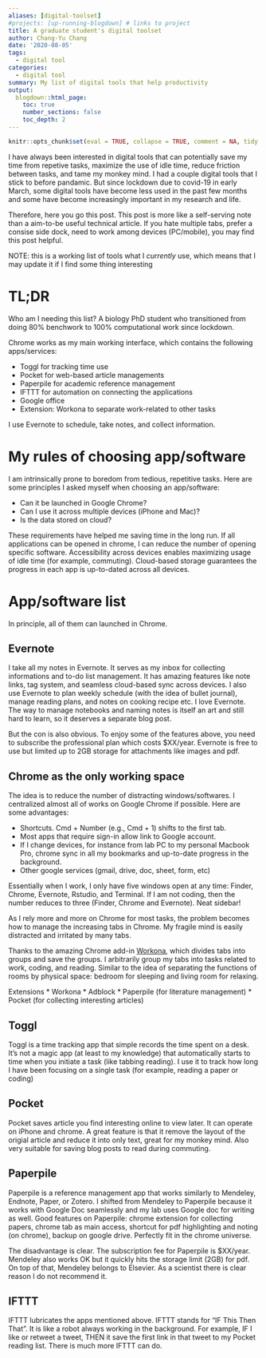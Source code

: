 ```yaml
---
aliases: [digital-toolset]
#projects: [up-running-blogdown] # links to project
title: A graduate student's digital toolset
author: Chang-Yu Chang
date: '2020-08-05'
tags: 
  - digital tool
categories:
  - digital tool
summary: My list of digital tools that help productivity
output:
  blogdown::html_page:
    toc: true
    number_sections: false
    toc_depth: 2
---
```


```r
knitr::opts_chunk$set(eval = TRUE, collapse = TRUE, comment = NA, tidy = FALSE)
```


I have always been interested in digital tools that can potentially save my time from repetive tasks, maximize the use of idle time, reduce friction between tasks, and tame my monkey mind. I had a couple digital tools that I stick to before pandamic. But since lockdown due to covid-19 in early March, some digital tools have become less used in the past few months and some have become increasingly important in my research and life. 

Therefore, here you go this post. This post is more like a self-serving note than a aim-to-be useful technical article. If you hate multiple tabs, prefer a consise side dock, need to work among devices (PC/mobile), you may find this post helpful. 

NOTE: this is a working list of tools what I *currently* use, which means that I may update it if I find some thing interesting

# TL;DR

Who am I needing this list? A biology PhD student who transitioned from doing 80% benchwork to 100% computational work since lockdown.

Chrome works as my main working interface, which contains the following apps/services:

* Toggl for tracking time use
* Pocket for web-based article managements 
* Paperpile for academic reference management
* IFTTT for automation on connecting the applications
* Google office
* Extension: Workona to separate work-related to other tasks

I use Evernote to schedule, take notes, and collect information. 


# My rules of choosing app/software

I am intrinsically prone to boredom from tedious, repetitive tasks. Here are some principles I asked myself when choosing an app/software:

* Can it be launched in Google Chrome? 
* Can I use it across multiple devices (iPhone and Mac)? 
* Is the data stored on cloud?

These requirements have helped me saving time in the long run. If all applications can be opened in chrome, I can reduce the number of opening specific software. Accessibility across devices enables maximizing usage of idle time (for example, commuting). Cloud-based storage guarantees the progress in each app is up-to-dated across all devices.

# App/software list

In principle, all of them can launched in Chrome.

## Evernote

I take all my notes in Evernote. It serves as my inbox for collecting informations and to-do list management. It has amazing features like note links, tag system, and seamless cloud-based sync across devices. I also use Evernote to plan weekly schedule (with the idea of bullet journal), manage reading plans, and notes on cooking recipe etc. I love Evernote. The way to manage notebooks and naming notes is itself an art and still hard to learn, so it deserves a separate blog post.

But the con is also obvious. To enjoy some of the features above, you need to subscribe the professional plan which costs $XX/year. Evernote is free to use but limited up to 2GB storage for attachments like images and pdf.

## Chrome as the only working space

The idea is to reduce the number of distracting windows/softwares. I centralized almost all of works on Google Chrome if possible. Here are some advantages:

* Shortcuts. Cmd + Number (e.g., Cmd + 1) shifts to the first tab.
* Most apps that require sign-in allow link to Google account. 
* If I change devices, for instance from lab PC to my personal Macbook Pro, chrome sync in all my bookmarks and up-to-date progress in the background.
* Other google services (gmail, drive, doc, sheet, form, etc)

Essentially when I work, I only have five windows open at any time: Finder, Chrome, Evernote, Rstudio, and Terminal. If I am not coding, then the number reduces to three (Finder, Chrome and Evernote). Neat sidebar! 

As I rely more and more on Chrome for most tasks, the problem becomes how to manage the increasing tabs in Chrome. My fragile mind is easily distracted and irritated by many tabs.

Thanks to the amazing Chrome add-in [Workona](), which divides tabs into groups and save the groups. I arbitrarily group my tabs into tasks related to work, coding, and reading. Similar to the idea of separating the functions of rooms by physical space: bedroom for sleeping and living room for relaxing. 

Extensions
* Workona
* Adblock
* Paperpile (for literature management)
* Pocket (for collecting interesting articles)

## Toggl

Toggl is a time tracking app that simple records the time spent on a desk. It’s not a magic app (at least to my knowledge) that automatically starts to time when you initiate a task (like tabbing reading). I use it to track how long I have been focusing on a single task (for example, reading a paper or coding) 

## Pocket

Pocket saves article you find interesting online to view later. It can operate on iPhone and chrome. A great feature is that it remove the layout of the origial article and reduce it into only text, great for my monkey mind. Also very suitable for saving blog posts to read during commuting.

## Paperpile

Paperpile is a reference management app that works similarly to Mendeley, Endnote, Paper, or Zotero. I shifted from Mendeley to Paperpile because it works with Google Doc seamlessly and my lab uses Google doc for writing as well. Good features on Paperpile: chrome extension for collecting papers, chrome tab as main access, shortcut for pdf highlighting and noting (on chrome), backup on google drive. Perfectly fit in the chrome universe.

The disadvantage is clear. The subscription fee for Paperpile is $XX/year. Mendeley also works OK but it quickly hits the storage limit (2GB) for pdf. On top of that, Mendeley belongs to Elsevier. As a scientist there is clear reason I do not recommend it.  

## IFTTT

IFTTT lubricates the apps mentioned above. IFTTT stands for “IF This Then That”. It is like a robot always working in the background. For example, IF I like or retweet a tweet, THEN it save the first link in that tweet to my Pocket reading list. There is much more IFTTT can do.















